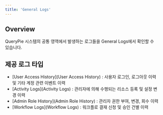 ```yaml
---
title: 'General Logs'
---
```


## Overview

QueryPie 시스템의 공통 영역에서 발생하는 로그들을 General Logs에서 확인할 수 있습니다.

## 제공 로그 타입

* [User Access History](User Access History) : 사용자 로그인, 로그아웃 이력 및 기타 계정 관련 이벤트 이력
* [Activity Logs](Activity Logs) : 관리자에 의해 수행되는 리소스 등록 및 설정 변경 이력
* [Admin Role History](Admin Role History) : 관리자 권한 부여, 변경, 회수 이력
* [Workflow Logs](Workflow Logs) : 워크플로 결재 신청 및 승인 건별 이력
